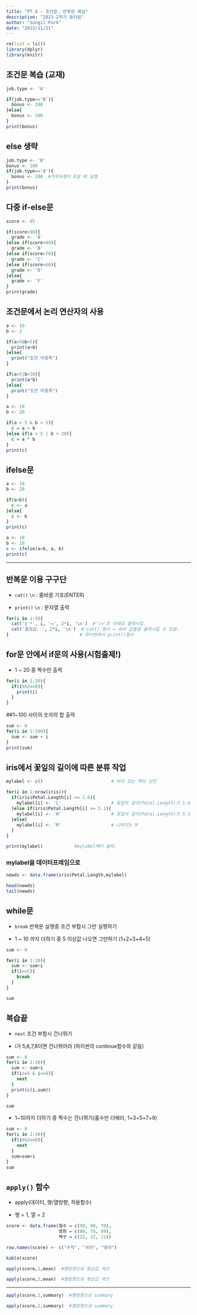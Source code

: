 ```yaml
---
title: "PT.8 - 조건문, 반복문 복습"
description: "2023-2학기 튜터링"
author: "Sungil Park"
date: "2023/11/21"
---
```


```r
rm(list = ls())
library(dplyr)
library(knitr)
```

## 조건문 복습 (교재)

```r
job.type <- 'A'

if(job.type=='B'){
  bonus <- 200
}else{
  bonus <- 100
}
print(bonus)
```

## else 생략

```r
job.type <- 'B'
bonus <- 100
if(job.type=='A'){
  bonus <- 200  #직무유형이 A일 때 실행.
}
print(bonus)
```

## 다중 if-else문

```r
score <- 85

if(score>90){
  grade <- 'A'
}else if(score>80){
  grade <- 'B'
}else if(score>70){
  grade <- 'C'
}else if(score>60){
  grade <- 'D'
}else{
  grade <- 'F'
}
print(grade)
```

## 조건문에서 논리 연산자의 사용

```r
a <- 10
b <- 2

if(a>5&b>5){
  print(a+b)
}else{
  print("조건 미충족")
}

if(a>5|b>30){
  print(a*b)
}else{
  print("조건 미충족")
}
```


```r
a <- 10
b <- 20

if(a > 5 & b > 5){
  c = a + b
}else if(a > 5 | b > 30){
  c = a * b
}
print(c)
```

## ifelse문

```r
a <- 10
b <- 20

if(a>b){
  c <- a
}else{
  c <- b
}
print(c)
```


```r
a <- 10 
b <- 20
c <- ifelse(a>b, a, b) 
print(c)
```

---

## 반복문 이용 구구단

 - `cat()` `\n` : 줄바꿈 기호(ENTER)

 - `print()` `\n` : 문자열 출력

```r
for(i in 1:9){
  cat('2 *', i, '=', 2*i, '\n')  #'\n'은 아래로 출력시킴.
  cat('결과값: ', 2*i, '\n')  #'cat()'함수 = 여러 값들을 출력시킬 수 있음.
}                           # 파이썬에서 print()함수
```

## for문 안에서 if문의 사용(시험출제!)

 - 1 ~ 20 중 짝수만 출력

```r
for(i in 1:20){
  if(i%%2==0){
    print(i)
  }
}
```

##1~100 사이의 숫자의 합 출력

```r
sum <- 0
for(i in 1:100){
  sum <- sum + i
}
print(sum)
```

## iris에서 꽃잎의 길이에 따른 분류 작업

```r
mylabel <- c()                          # 비어 있는 벡터 선언

for(i in 1:nrow(iris)){
  if(iris$Petal.Length[i] <= 1.6){      
    mylabel[i] <- 'L'                   # 꽃잎의 길이(Petal.Length)가 1.6 이하면 L
  }else if(iris$Petal.Length[i] >= 5.1){
    mylabel[i] <- 'H'                   # 꽃잎의 길이(Petal.Length)가 5.1 이상이면 H 
  }else{                                
    mylabel[i] <- 'M'                   # 나머지는 M
  }
}

print(mylabel)            #mylabel벡터 출력.
```

### mylabel을 데이터프레임으로

```r
newds <- data.frame(iris$Petal.Length,mylabel)

head(newds)
tail(newds)
```

## while문

 - `break` 반복문 실행중 조건 부합시 그만 실행하기 
 
 - 1 ~ 10 까지 더하기 중 5 이상값 나오면 그만하기 (1+2+3+4+5)

```r
sum <- 0

for(i in 1:10){
  sum <- sum+i
  if(i>=5){
    break
  }
}

sum
```


## 복습끝

 - `next` 조건 부합시 건너뛰기
 
 - i가 5,6,7,8이면 건너뛰어라 (파이썬의 continue함수와 같음)

```r
sum <- 0
for(i in 1:10){
  sum <- sum+i
  if(i>=5 & i<=8){
    next
  }
  print(c(i,sum))
}

sum
```

 - 1~10까지 더하기 중 짝수는 건너뛰기(홀수만 더해라, 1+3+5+7+9)

```r
sum <- 0
for(i in 1:10){
  if(i%%2==0){  
    next
  }
  sum=sum+i
}
sum
```

## `apply()` 함수

 -  apply(데이터, 행/열방향, 적용함수)

 - 행 = 1, 열 = 2
 
```r
score <- data.frame(철수 = c(90, 80, 70), 
                    영희 = c(80, 78, 89),
                    백구 = c(22, 32, 11))

row.names(score) <- c("수학", "국어", "영어")
```


```r
kable(score)
```


```r
apply(score,1,mean)  #행방향으로 평균값 계산

apply(score,2,mean)  #열방향으로 평균값 계산
```

---

```r
apply(score,1,summary)  #행방향으로 summary

apply(score,2,summary)  #열방향으로 summary 
```

